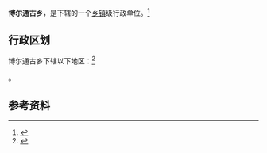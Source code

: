 {{中国乡级行政区|65/42/23/202/000}}

'''博尔通古乡'''，是{{PRC admin/fullname|65/42/23/202/000|3}}下辖的一个[[乡镇|乡镇]]级行政单位。<ref>{{PRC admin/ref sgc|{{PRC admin/parent|65/42/23/202/000}}}}</ref>

== 行政区划 ==

博尔通古乡下辖以下地区：<ref>{{PRC admin/ref sgc|65/42/23/202/000}}</ref>

{{PRC admin/children|65/42/23/202/000}}。

== 参考资料 ==

{{reflist}}

{{行政区划小作品}}
{{PRC admin/navcat|65/42/23/202/000}}